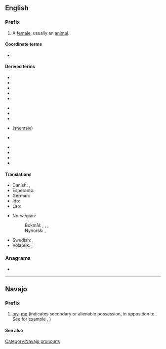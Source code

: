{{also|Appendix:Variations of "she"}}
==English==

===Prefix===
{{head|en|prefixes}}

# A [[female]], usually an [[animal]].

====Coordinate terms====
* {{l|en|he-}}

====Derived terms====
{{prefixsee|en}}
{{der-top3}}
* {{l|en|she-ass}}
* {{l|en|she-bear}}
* {{l|en|she-cat}}
* {{l|en|she-devil}}
* {{l|en|she-dog}}
{{der-mid3}}
* {{l|en|she-elephant}}
* {{l|en|she-friend}}
* {{l|en|she-goat}}
* {{l|en|she-male}} ([[shemale]])
* {{l|en|she-monkey}}
{{der-mid3}}
* {{l|en|she-shed}}
* {{l|en|she-tiger}}
* {{l|en|she-walrus}}
* {{l|en|she-wolf}}
{{der-bottom}}

====Translations====
{{trans-top|the prefix she- for a female animal or a woman}}
* Danish: {{t+|da|hun}}, {{t|da|hun-}}
* Esperanto: {{t+|eo|-ino|alt=-in-}}
* German: {{t+|de|-in}}
* Ido: {{t|io|-ino|alt=-in-}}
* Lao: {{t+|lo|ແມ່}}
{{trans-mid}}
* Norwegian:
*: Bokmål: {{t+|no|hunn}}, {{t+|no|hun}}, {{t|no|hunn-}}, {{t|no|hun-}}
*: Nynorsk: {{t|nn|ho}}, {{t|nn|ho-}}
* Swedish: {{t|sv|hon-}}, {{t+|sv|hona}}
* Volapük: {{t|vo|ji}}, {{t+|vo|ji-}}
{{trans-bottom}}

===Anagrams===
* {{anagrams|en|a=ehs|EH&S|EHS|Esh|HSE|ehs|esh|he's|hes|hse}}

----

==Navajo==

===Prefix===
{{head|nv|prefix}}

# [[my]], [[me]] (indicates secondary or alienable possession, in opposition to {{l|nv|shi-}}. See for example {{l|nv|abeʼ}}, {{l|nv|sheʼabeʼ}})

====See also====
{{nv-possessive pronouns}}

[[Category:Navajo pronouns]]